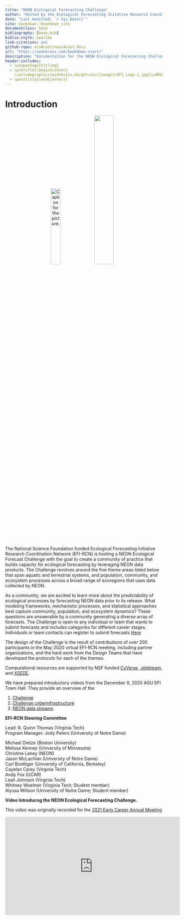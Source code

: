 ```yaml
--- 
title: "NEON Ecological Forecasting Challenge"
author: "Hosted by the Ecological Forecasting Initative Research Coordination Network and supported by National Science Foundation (DEB-1926388)"
date: "Last modified: `r Sys.Date()`"
site: bookdown::bookdown_site
documentclass: book
bibliography: [book.bib]
biblio-style: apalike
link-citations: yes
github-repo: eco4cast/neon4cast-docs
url: 'http\://seankross.com/bookdown-start/'
description: "Documentation for the NEON Ecological Forecasting Challenge"
header-includes:
  - \usepackage{titling}
  - \pretitle{\begin{center}
    \includegraphics[width=2in,height=2in]{images/EFI_Logo-1.jpg}\LARGE\\}
  - \posttitle{\end{center}}
---
```



# Introduction {-}

<center>
![Caption for the picture.](images/EFI_Logo-1.jpg){width=25%} 
![](images/nsf-neon-logo.v3.png){width=35%} 
</center>


The National Science Foundation funded Ecological Forecasting Initiative Research Coordination Network (EFI-RCN) is hosting a NEON Ecological Forecast Challenge with the goal to create a community of practice that builds capacity for ecological forecasting by leveraging NEON data products. The Challenge revolves around the five theme areas listed below that span aquatic and terrestrial systems, and population, community, and ecosystem processes across a broad range of ecoregions that uses data collected by NEON.

As a community, we are excited to learn more about the predictability of ecological processes by forecasting NEON data prior to its release.  What modeling frameworks, mechanistic processes, and statistical approaches best capture community, population, and ecosystem dynamics? These questions are answerable by a community generating a diverse array of forecasts. The Challenge is open to any individual or team that wants to submit forecasts and includes categories for different career stages. Individuals or team contacts can register to submit forecasts [Here](https://nd.qualtrics.com/jfe/form/SV_9MJ29y2xNrBOjqZ){target="_blank"}

The design of the Challenge is the result of contributions of over 200 participants in the May 2020 virtual EFI-RCN meeting, including partner organizations, and the hard work from the Design Teams that have developed the protocols for each of the themes.

Computational resources are supported by NSF funded [CyVerse](https://www.cyverse.org){target="_blank"}, [Jetstream](https://jetstream-cloud.org){target="_blank"}, and [XSEDE](https://www.xsede.org){target="_blank"}.

We have prepared introductory videos from the December 9, 2020 AGU EFI Town Hall. They provide an overview of the
   
1. [Challenge](https://www.youtube.com/watch?v=deWuTLGspJg&feature=youtu.be){target="_blank"}    
2. [Challenge cyberinfrastructure](https://www.youtube.com/watch?v=-tH4dG3yO3U){target="_blank"}     
3. [NEON data streams](https://www.youtube.com/watch?v=3viG7QNGvK8&feature=youtu.be){target="_blank"}     

**EFI-RCN Steering Committee**

Lead: R. Quinn Thomas (Virginia Tech)   
Program Manager: Jody Peters (University of Notre Dame)

Michael Dietze (Boston University)  
Melissa Kenney (University of Minnesota)   
Christine Laney (NEON)   
Jason McLachlan (University of Notre Dame)   
Carl Boettiger (University of California, Berkeley)   
Cayelan Carey (Virginia Tech)   
Andy Fox (UCAR)   
Leah Johnson (Virginia Tech)   
Whitney Woelmer (Virginia Tech; Student member)   
Alyssa Willson (University of Notre Dame; Student member)  

**Video Introducng the NEON Ecological Forecasting Challenge.** 

This video was originally recorded for the [2021 Early Career Annual Meeting](https://ecoforecast.org/ecological-forecasting-early-career-annual-meeting/){target="_blank"}

<iframe width="560" height="315" src="https://www.youtube.com/embed/bhhkMADM71I" title="YouTube video player" frameborder="0" allow="accelerometer; autoplay; clipboard-write; encrypted-media; gyroscope; picture-in-picture" allowfullscreen></iframe>

